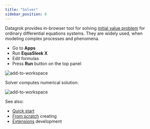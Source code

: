 ```yaml
---
title: "Solver"
sidebar_position: 0
---
```


Datagrok provides in-browser tool for solving [initial value problem](https://en.wikipedia.org/wiki/Initial_value_problem) for ordinary differential equations systems. They are widely used, when modeling complex processes and phenomena.

* Go to **Apps**
* Run **EquaSleek X**
* Edit formulas
* Press <i class="fas fa-play"></i> **Run** button on the top panel

![add-to-workspace](solver.gif)

Solver computes numerical solution:

![add-to-workspace](solution.png)

See also:

* [Quick start](quick-start.md)
* [From scratch](from-scratch.md) creating
* [Extensions](extensions.md) development
